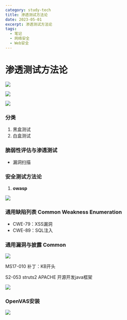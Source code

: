 ```yaml
---
category: study-tech
title: 渗透测试方法论
date: 2023-05-01
excerpt: 渗透测试方法论
tags:
  - 笔记
  - 网络安全
  - Web安全
---
```

# 渗透测试方法论

![](https://raw.githubusercontent.com/yy0691/img-bed/main/Net_Safe_Notion/Untitled%208.png)

![](https://raw.githubusercontent.com/yy0691/img-bed/main/Net_Safe_Notion/Untitled%209.png)

![](https://raw.githubusercontent.com/yy0691/img-bed/main/Net_Safe_Notion/Untitled%2010.png)

### 分类

1. 黑盒测试
2. 白盒测试

### 脆弱性评估与渗透测试

- 漏洞扫描

### 安全测试方法论

1. **owasp**

![](https://raw.githubusercontent.com/yy0691/img-bed/main/Net_Safe_Notion/Untitled%2011.png)

### 通用缺陷列表 Common Weakness Enumeration

- CWE-79：XSS漏洞
- CWE-89：SQL注入

### 通用漏洞与披露 Common

![](https://raw.githubusercontent.com/yy0691/img-bed/main/Net_Safe_Notion/Untitled%2012.png)

MS17-010  补丁：KB开头

S2-053  struts2   APACHE 开源开发java框架

![](https://raw.githubusercontent.com/yy0691/img-bed/main/Net_Safe_Notion/Untitled%2013.png)

### OpenVAS安装

![](https://raw.githubusercontent.com/yy0691/img-bed/main/Net_Safe_Notion/Untitled%2014.png)